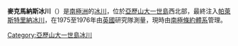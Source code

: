 {{coord|69|28|S|71|27|W|source:GNIS|display=title}}

'''麥克馬納斯冰川'''（{{lang-en|McManus Glacier}}）是[[南極洲|南極洲]]的[[冰川|冰川]]，位於[[亞歷山大一世島|亞歷山大一世島]]西北部，最終注入[[帕萊斯特里納冰川|帕萊斯特里納冰川]]，在1975至1976年由[[英國|英國]]研究隊測量，現時由[[南極條約體系|南極條約體系]]管理。

{{DEFAULTSORT:McManus Glacier}}
[[Category:亞歷山大一世島冰川|Category:亞歷山大一世島冰川]]


{{AlexanderIsland-geo-stub}}